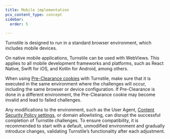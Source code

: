 ```yaml
---
title: Mobile implementation
pcx_content_type: concept
sidebar:
  order: 5

---
```


Turnstile is designed to run in a standard browser environment, which includes mobile devices.

On native mobile applications, Turnstile can be used with WebViews. This applies to all mobile development frameworks and platforms, such as React Native, Swift for iOS, and Kotlin for Android, among others.

When using [Pre-Clearance cookies](/turnstile/concepts/pre-clearance-support/) with Turnstile, make sure that it is executed in the same environment where the challenges will occur, including the same browser or device configuration. If Pre-Clearance is done in a different environment, the Pre-Clearance cookie may become invalid and lead to failed challenges.

Any modifications to the environment, such as the User Agent, [Content Security Policy settings](/turnstile/reference/content-security-policy/), or domain allowlisting, can disrupt the successful completion of Turnstile challenges. To ensure compatibility, it is recommended to start with a default, unmodified environment and gradually introduce changes, validating Turnstile’s functionality after each adjustment.
